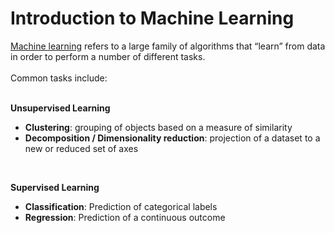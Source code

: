 # Introduction to Machine Learning

[Machine learning](https://en.wikipedia.org/wiki/Machine_learning) refers to
a large family of algorithms that "learn" from data in order to perform a
number of different tasks.
<br><br>
Common tasks include:
<br><br>

**Unsupervised Learning**

- **Clustering**: grouping of objects based on a measure of similarity
- **Decomposition / Dimensionality reduction**: projection of a dataset to a 
new or reduced set of axes

<br>

**Supervised Learning**

- **Classification**: Prediction of categorical labels
- **Regression**: Prediction of a continuous outcome
